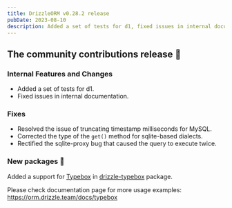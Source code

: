```yaml
---
title: DrizzleORM v0.28.2 release
pubDate: 2023-08-10
description: Added a set of tests for d1, fixed issues in internal documentation, resolved the issue of truncating timestamp milliseconds for MySQL, corrected the type of the get() method for sqlite-based dialects, rectified the sqlite-proxy bug that caused the query to execute twice. Added a support for Typebox package.
---
```


## The community contributions release 🎉

### Internal Features and Changes
- Added a set of tests for d1.
- Fixed issues in internal documentation.

### Fixes
- Resolved the issue of truncating timestamp milliseconds for MySQL.
- Corrected the type of the `get()` method for sqlite-based dialects.
- Rectified the sqlite-proxy bug that caused the query to execute twice.

### New packages 🎉

Added a support for [Typebox](https://github.com/sinclairzx81/typebox) in [drizzle-typebox](https://orm.drizzle.team/docs/typebox) package.

Please check documentation page for more usage examples: https://orm.drizzle.team/docs/typebox

